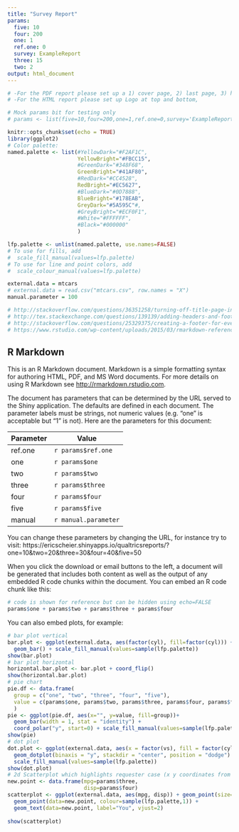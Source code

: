 ```yaml
---
title: "Survey Report"
params:
  five: 10
  four: 200
  one: 1
  ref.one: 0
  survey: ExampleReport
  three: 15
  two: 2
output: html_document
---
```


```r
# -For the PDF report please set up a 1) cover page, 2) last page, 3) header and footer for normal pages with page number, dummy text and logo in it so I can further tweak.
# -For the HTML report please set up Logo at top and bottom,

# Mock params bit for testing only
# params <- list(five=10,four=200,one=1,ref.one=0,survey='ExampleReport',three=15,two=2)

knitr::opts_chunk$set(echo = TRUE)
library(ggplot2)
# Color palette:
named.palette <- list(#YellowDark="#F2AF1C",
                      YellowBright="#FBCC15",
                      #GreenDark="#348F68",
                      GreenBright="#41AF80",
                      #RedDark="#CC4528",
                      RedBright="#EC5627",
                      #BlueDark="#0D7888",
                      BlueBright="#178EAB",
                      GreyDark="#5A595C"#,
                      #GreyBright="#ECF0F1",
                      #White="#FFFFFF",
                      #Black="#000000"
                      )

lfp.palette <- unlist(named.palette, use.names=FALSE)
# To use for fills, add
#  scale_fill_manual(values=lfp.palette)
# To use for line and point colors, add
#  scale_colour_manual(values=lfp.palette)

external.data = mtcars
# external.data = read.csv("mtcars.csv", row.names = "X")
manual.parameter = 100

# http://stackoverflow.com/questions/36351258/turning-off-title-page-in-rmd-using-knitr
# http://tex.stackexchange.com/questions/139139/adding-headers-and-footers-using-pandoc
# http://stackoverflow.com/questions/25329375/creating-a-footer-for-every-page-using-r-markdown
# https://www.rstudio.com/wp-content/uploads/2015/03/rmarkdown-reference.pdf
```

## R Markdown

This is an R Markdown document. Markdown is a simple formatting syntax for authoring HTML, PDF, and MS Word documents. For more details on using R Markdown see <http://rmarkdown.rstudio.com>.

The document has parameters that can be determined by the URL served to the Shiny application. The defaults are defined in each document. The parameter labels must be strings, not numeric values (e.g. "one" is acceptable but "1" is not). Here are the parameters for this document:

Parameter | Value
------------- | -------------
ref.one | `r params$ref.one`
one | `r params$one`
two | `r params$two`
three | `r params$three`
four | `r params$four`
five | `r params$five`
manual | `r manual.parameter`


You can change these parameters by changing the URL, for instance try to visit: https://ericscheier.shinyapps.io/qualtricsreports/?one=10&two=20&three=30&four=40&five=50

When you click the download or email buttons to the left, a document will be generated that includes both content as well as the output of any embedded R code chunks within the document. You can embed an R code chunk like this:

```r
# code is shown for reference but can be hidden using echo=FALSE
params$one + params$two + params$three + params$four
```

You can also embed plots, for example:

```r
# bar plot vertical
bar.plot <- ggplot(external.data, aes(factor(cyl), fill=factor(cyl))) +
  geom_bar() + scale_fill_manual(values=sample(lfp.palette))
show(bar.plot)
# bar plot horizontal
horizontal.bar.plot <- bar.plot + coord_flip()
show(horizontal.bar.plot)
# pie chart
pie.df <- data.frame(
  group = c("one", "two", "three", "four", "five"),
  value = c(params$one, params$two, params$three, params$four, params$five) 
  )
pie <- ggplot(pie.df, aes(x="", y=value, fill=group))+
  geom_bar(width = 1, stat = "identity") +
  coord_polar("y", start=0) + scale_fill_manual(values=sample(lfp.palette))
show(pie)
# dot plot
dot.plot <- ggplot(external.data, aes(x = factor(vs), fill = factor(cyl), y = mpg)) +
  geom_dotplot(binaxis = "y", stackdir = "center", position = "dodge") +
  scale_fill_manual(values=sample(lfp.palette))
show(dot.plot)
# 2d Scatterplot which highlights requester case (x y coordinates from URL)
new.point <- data.frame(mpg=params$three,
                        disp=params$four)
scatterplot <- ggplot(external.data, aes(mpg, disp)) + geom_point(size=1) + 
  geom_point(data=new.point, colour=sample(lfp.palette,1)) +
  geom_text(data=new.point, label="You", vjust=2)
  
show(scatterplot)

```
